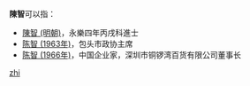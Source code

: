 '''陳智'''可以指：
* [[陳智_(明朝)|陳智 (明朝)]]，永樂四年丙戌科進士
* [[陈智_(1963年)|陈智 (1963年)]]，包头市政协主席
* [[陈智_(1966年)|陈智 (1966年)]]，中国企业家，深圳市铜锣湾百货有限公司董事长

{{disambig}}

[[Category:二字陈姓人名消歧义|zhi]]